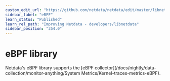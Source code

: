 ```yaml
---
custom_edit_url: "https://github.com/netdata/netdata/edit/master/libnetdata/ebpf/README.md"
sidebar_label: "eBPF"
learn_status: "Published"
learn_rel_path: "Improving Netdata - developers/libnetdata"
sidebar_position: "354.0"
---
```



# eBPF library

Netdata's eBPF library supports the [eBPF collector](/docs/nightly/data-collection/monitor-anything/System Metrics/Kernel-traces-metrics-eBPF).

